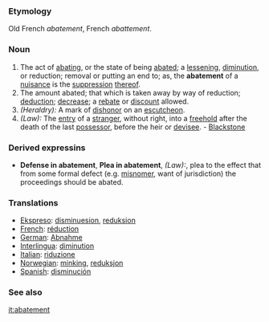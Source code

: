 ===Etymology===
Old French ''abatement'', French ''abattement''.
===Noun===
#The act of [[abating]], or the state of being [[abate]]d; a [[lessening]], [[diminution]], or reduction; removal or putting an end to; as, the '''abatement''' of a [[nuisance]] is the [[suppression]] [[thereof]].
#The amount abated; that which is taken away by way of reduction; [[deduction]]; [[decrease]]; a [[rebate]] or [[discount]] allowed.
#''(Heraldry):'' A mark of [[dishonor]] on an [[escutcheon]].
#''(Law):'' The [[entry]] of a [[stranger]], without right, into a [[freehold]] after the death of the last [[possessor]], before the heir or [[devisee]]. - [[Blackstone]]
===Derived expressins===
*'''Defense in abatement''', '''Plea in abatement''', ''(Law):'', plea to the effect that from some formal defect (e.g. [[misnomer]], want of jurisdiction) the proceedings should be abated.
===Translations===
*[[Ekspreso]]: [[disminuesion]], [[reduksion]] 
*[[French]]: [[réduction]]
*[[German]]: [[Abnahme]]
*[[Interlingua]]: [[diminution]]
*[[Italian]]: [[riduzione]]
*[[Norwegian]]: [[minking]], [[reduksjon]]
*[[Spanish]]: [[disminución]]

===See also===
{{Wikisource1911Enc|Abatement}}

[[it:abatement]]